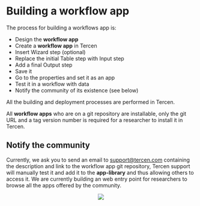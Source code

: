 # Building a workflow app

The process for building a workflows app is:

* Design the __workflow app__
* Create a __workflow app__ in Tercen
* Insert Wizard step (optional)
* Replace the initial Table step with Input step
* Add a final Output step
* Save it
* Go to the properties and set it as an app
* Test it in a workflow with data
* Notify the community of its existence (see below)

All the building and deployment processes are performed in Tercen.

All __workflow apps__ who are on a git repository are installable, only the git URL and a tag version number is required for a researcher to install it in Tercen.

## Notify the community {-}

Currently, we ask you to send an email to <support@tercen.com> containing the description and link to the workflow app git repository, Tercen support will manually test it and add it to the __app-library__ and thus allowing others to access it. We are currently building an web entry point for researchers to browse all the apps offered by the community.



<center>![](images/goldfish.png)</center>